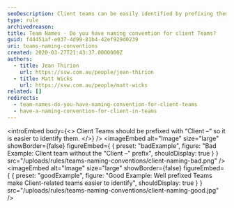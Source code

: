 ```yaml
---
seoDescription: Client teams can be easily identified by prefixing them with "Client –", enhancing team management and collaboration.
type: rule
archivedreason:
title: Team Names - Do you have naming convention for client Teams?
guid: f44451af-e037-4d99-81b4-42ef929d0239
uri: teams-naming-conventions
created: 2020-03-27T21:43:37.0000000Z
authors:
  - title: Jean Thirion
    url: https://ssw.com.au/people/jean-thirion
  - title: Matt Wicks
    url: https://ssw.com.au/people/matt-wicks
related: []
redirects:
  - team-names-do-you-have-naming-convention-for-client-teams
  - have-a-naming-convention-for-client-in-teams
---
```


<introEmbed
  body={<>
Client Teams should be prefixed with “Client –“ so it is easier to identify them.
  </>}
/>
<imageEmbed
  alt="Image"
  size="large"
  showBorder={false}
  figureEmbed={ {
    preset: "badExample",
    figure: "Bad Example: Client team without the \"Client –\" prefix",
    shouldDisplay: true
  } }
  src="/uploads/rules/teams-naming-conventions/client-naming-bad.png"
/>
<imageEmbed
  alt="Image"
  size="large"
  showBorder={false}
  figureEmbed={ {
    preset: "goodExample",
    figure: "Good Example: Well prefixed Teams make Client-related teams easier to identify",
    shouldDisplay: true
  } }
  src="/uploads/rules/teams-naming-conventions/client-naming-good.jpg"
/>
